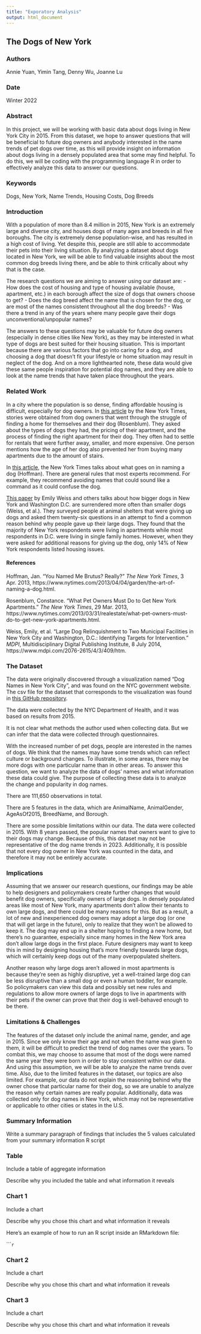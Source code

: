 ```yaml
---
title: "Exporatory Analysis"
output: html_document
---
```


## The Dogs of New York

### Authors

Annie Yuan, Yimin Tang, Denny Wu, Joanne Lu

### Date

Winter 2022

### Abstract

In this project, we will be working with basic data about dogs living in New York City in 2015. From this dataset, we hope to answer questions that will be beneficial to future dog owners and anybody interested in the name trends of pet dogs over time, as this will provide insight on information about dogs living in a densely populated area that some may find helpful. To do this, we will be coding with the programming language R in order to effectively analyze this data to answer our questions.

### Keywords

Dogs, New York, Name Trends, Housing Costs, Dog Breeds

### Introduction  

With a population of more than 8.4 million in 2015, New York is an extremely large and diverse city, and houses dogs of many ages and breeds in all five boroughs. The city is extremely dense population-wise, and has resulted in a high cost of living. Yet despite this, people are still able to accommodate their pets into their living situation. By analyzing a dataset about dogs located in New York, we will be able to find valuable insights about the most common dog breeds living there, and be able to think critically about why that is the case.

The research questions we are aiming to answer using our dataset are:
- How does the cost of housing and type of housing available (house, apartment, etc.) in each borough affect the size of dogs that owners choose to get?
- Does the dog breed affect the name that is chosen for the dog, or are most of the names consistent throughout all the dog breeds?
- Was there a trend in any of the years where many people gave their dogs unconventional/unpopular names?

The answers to these questions may be valuable for future dog owners (especially in dense cities like New York), as they may be interested in what type of dogs are best suited for their housing situation. This is important because there are various factors that go into caring for a dog, and choosing a dog that doesn’t fit your lifestyle or home situation may result in neglect of the dog. And on a more lighthearted note, these data would give these same people inspiration for potential dog names, and they are able to look at the name trends that have taken place throughout the years.

### Related Work  

In a city where the population is so dense, finding affordable housing is difficult, especially for dog owners. In [this article](https://www.nytimes.com/2013/03/31/realestate/what-pet-owners-must-do-to-get-new-york-apartments.html) by the New York Times, stories were obtained from dog owners that went through the struggle of finding a home for themselves and their dog (Rosenblum). They asked about the types of dogs they had, the pricing of their apartment, and the process of finding the right apartment for their dog. They often had to settle for rentals that were further away, smaller, and more expensive. One person mentions how the age of her dog also prevented her from buying many apartments due to the amount of stairs.  

In [this article](https://www.nytimes.com/2013/04/04/garden/the-art-of-naming-a-dog.html), the New York Times talks about what goes on in naming a dog (Hoffman). There are general rules that most experts recommend. For example, they recommend avoiding names that could sound like a command as it could confuse the dog.  

[This paper](https://www.mdpi.com/2076-2615/4/3/409/htm) by Emily Weiss and others talks about how bigger dogs in New York and Washington D.C. are surrendered more often than smaller dogs (Weiss, et al.). They surveyed people at animal shelters that were giving up dogs and asked them twenty-six questions in an attempt to find a common reason behind why people gave up their large dogs. They found that the majority of New York respondents were living in apartments while most respondents in D.C. were living in single family homes. However, when they were asked for additional reasons for giving up the dog, only 14% of New York respondents listed housing issues.

#### References  
Hoffman, Jan. “You Named Me Brutus? Really?” *The New York Times*, 3 Apr. 2013, https://www.nytimes.com/2013/04/04/garden/the-art-of-naming-a-dog.html.

Rosenblum, Constance. “What Pet Owners Must Do to Get New York Apartments.” *The New York Times*, 29 Mar. 2013, https://www.nytimes.com/2013/03/31/realestate/what-pet-owners-must-do-to-get-new-york-apartments.html.  

Weiss, Emily, et al. “Large Dog Relinquishment to Two Municipal Facilities in New York City and Washington, D.C.: Identifying Targets for Intervention.” *MDPI*, Multidisciplinary Digital Publishing Institute, 8 July 2014, https://www.mdpi.com/2076-2615/4/3/409/htm.

### The Dataset

The data were originally discovered through a visualization named “Dog Names in New York City”, and was found on the NYC government website. The csv file for the dataset that corresponds to the visualization was found in [this GitHub repository](https://github.com/Kaz-A/dog_names/).

The data were collected by the NYC Department of Health, and it was based on results from 2015.

It is not clear what methods the author used when collecting data. But we can infer that the data were collected through questionnaires.

With the increased number of pet dogs, people are interested in the names of dogs. We think that the names may have some trends which can reflect culture or background changes. To illustrate, in some areas, there may be more dogs with one particular name than in other areas. To answer this question, we want to analyze the data of dogs’ names and what information these data could give. The purpose of collecting these data is to analyze the change and popularity in dog names.

There are 111,650 observations in total.

There are 5 features in the data, which are AnimalName, AnimalGender, AgeAsOf2015, BreedName, and Borough.

There are some possible limitations within our data. The data were collected in 2015. With 8 years passed, the popular names that owners want to give to their dogs may change. Because of this, this dataset may not be representative of the dog name trends in 2023. Additionally, it is possible that not every dog owner in New York was counted in the data, and therefore it may not be entirely accurate.

### Implications

Assuming that we answer our research questions, our findings may be able to help designers and policymakers create further changes that would benefit dog owners, specifically owners of large dogs. In densely populated areas like most of New York, many apartments don’t allow their tenants to own large dogs, and there could be many reasons for this. But as a result, a lot of new and inexperienced dog owners may adopt a large dog (or one that will get large in the future), only to realize that they won’t be allowed to keep it. The dog may end up in a shelter hoping to finding a new home, but there’s no guarantee, especially since many homes in the New York area don’t allow large dogs in the first place. Future designers may want to keep this in mind by designing housing that’s more friendly towards large dogs, which will certainly keep dogs out of the many overpopulated shelters.

Another reason why large dogs aren’t allowed in most apartments is because they’re seen as highly disruptive, yet a well-trained large dog can be less disruptive than a small dog or even a human toddler, for example. So policymakers can view this data and possibly set new rules and regulations to allow more owners of large dogs to live in apartments with their pets if the owner can prove that their dog is well-behaved enough to be there.

### Limitations & Challenges
The features of the dataset only include the animal name, gender, and age in 2015. Since we only know their age and not when the name was given to them, it will be difficult to predict the trend of dog names over the years. To combat this, we may choose to assume that most of the dogs were named the same year they were born in order to stay consistent within our data. And using this assumption, we will be able to analyze the name trends over time. Also, due to the limited features in the dataset, our topics are also limited. For example, our data do not explain the reasoning behind why the owner chose that particular name for their dog, so we are unable to analyze the reason why certain names are really popular. Additionally, data was collected only for dog names in New York, which may not be representative or applicable to other cities or states in the U.S.

### Summary Information

Write a summary paragraph of findings that includes the 5 values calculated from your summary information R script

### Table

Include a table of aggregate information

Describe why you included the table and what information it reveals

### Chart 1

Include a chart

Describe why you chose this chart and what information it reveals

Here's an example of how to run an R script inside an RMarkdown file:

``````r
```

### Chart 2

Include a chart

Describe why you chose this chart and what information it reveals

### Chart 3

Include a chart

Describe why you chose this chart and what information it reveals
